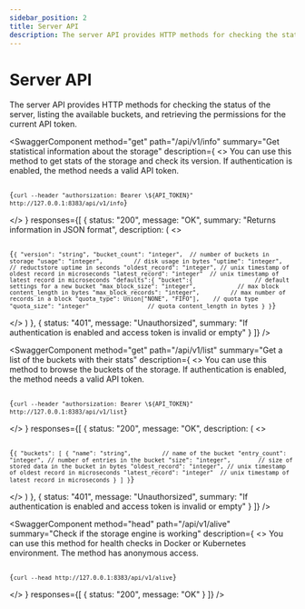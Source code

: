 ```yaml
---
sidebar_position: 2
title: Server API
description: The server API provides HTTP methods for checking the status of the server, listing the available buckets, and retrieving the permissions for the current API token.
---
```



# Server API

The server API provides HTTP methods for checking the status of the server, listing the available buckets, and retrieving the permissions for the current API token.

<SwaggerComponent
  method="get"
  path="/api/v1/info"
  summary="Get statistical information about the storage"
  description={
    <>
      You can use this method to get stats of the storage and check its version. If authentication is enabled, the method needs a valid API token.
      <pre><code>
      {`curl --header "authorsization: Bearer \${API_TOKEN}" http://127.0.0.1:8383/api/v1/info`}
      </code></pre>
    </>
  }
  responses={[
    {
      status: "200",
      message: "OK",
      summary: "Returns information in JSON format",
      description: (
        <>
          <pre><code>
          {`{
    "version": "string",
    "bucket_count": "integer",  // number of buckets in storage
    "usage": "integer",         // disk usage in bytes
    "uptime": "integer",        // reductstore uptime in seconds
    "oldest_record": "integer", // unix timestamp of oldest record in microseconds
    "latest_record": "integer"  // unix timestamp of latest record in microseconds
    "defaults":{
    "bucket":{                  // default settings for a new bucket
        "max_block_size": "integer",            // max block content_length in bytes
        "max_block_records": "integer",         // max number of records in a block
        "quota_type": Union["NONE", "FIFO"],    // quota type
        "quota_size": "integer"                 // quota content_length in bytes
    }
}`}
          </code></pre>
        </>
      )
    },
    {
      status: "401",
      message: "Unauthorsized",
      summary: "If authentication is enabled and access token is invalid or empty"
    }
  ]}
/>

<SwaggerComponent
  method="get"
  path="/api/v1/list"
  summary="Get a list of the buckets with their stats"
  description={
    <>
      You can use this method to browse the buckets of the storage. If authentication is enabled, the method needs a valid API token.
      <pre><code>
      {`curl --header "authorsization: Bearer \${API_TOKEN}" http://127.0.0.1:8383/api/v1/list`}
      </code></pre>
    </>
  }
  responses={[
    {
      status: "200",
      message: "OK",
      description: (
        <>
          <pre><code>
          {`{
    "buckets": [
      {
        "name": "string",         // name of the bucket
        "entry_count": "integer", // number of entries in the bucket
        "size": "integer",        // size of stored data in the bucket in bytes
        "oldest_record": "integer", // unix timestamp of oldest record in microseconds
        "latest_record": "integer"  // unix timestamp of latest record in microseconds
      }
    ]
}`}
          </code></pre>
        </>
      )
    },
    {
      status: "401",
      message: "Unauthorsized",
      summary: "If authentication is enabled and access token is invalid or empty"
    }
  ]}
/>

<SwaggerComponent
  method="head"
  path="/api/v1/alive"
  summary="Check if the storage engine is working"
  description={
    <>
      You can use this method for health checks in Docker or Kubernetes environment. The method has anonymous access.
      <pre><code>
      {`curl --head http://127.0.0.1:8383/api/v1/alive`}
      </code></pre>
    </>
  }
  responses={[
    {
      status: "200",
      message: "OK"
    }
  ]}
/>
